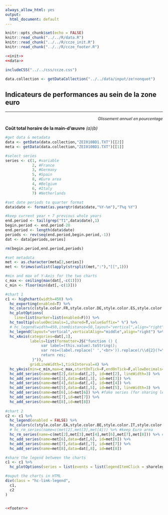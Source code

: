 ```yaml
---
always_allow_html: yes
output:
  html_document: default
---
```


```r
knitr::opts_chunk$set(echo = FALSE)
knitr::read_chunk("../../R/data.R")
knitr::read_chunk("../../R/ccze_init.R")
knitr::read_chunk("../../R/ccze_footer.R")
```
```r
<<init>>
<<data>>
```
```r
includeCSS("../../css/ccze.css")
```
```r
data.collection <- getDataCollection("../../data/input/ze!nonquot")
```

## Indicateurs de performances au sein de la zone euro

***
<p style="text-align: right; font-size:90%; font-style: italic;">*Glissement annuel en pourcentage*</p>
<p class="titlechart">**Co&ucirc;t total horaire de la main-d'&oelig;uvre** *(a)(b)*</p>

```r

#get data & metadata
data <- getData(data.collection,"ZEI010BD1.TXT")[[2]]
meta <- getData(data.collection,"ZEI010BD1.TXT")[[1]]

#select series
series <- c(1, #variable
            2, #France
            3, #Germany
            5, #Spain
            8, #Euro area
            4, #Belgium
            6, #Italy
            7) #Netherlands 

#set date periods to quarter format
data$date <- format(as.yearqtr(data$date,"%Y-%m"),"T%q %Y")

#keep current year + 7 previous whole years
end.period <- tail(grep("T1",data$date),1)
begin.period <- end.period-28
end.period <- length(data$date)
periods <- rev(seq(end.period,begin.period,-1))
dat <- data[periods,series]

rm(begin.period,end.period,periods)

#set metadata
met <- as.character(meta[2,series])
met <- trimws(unlist(lapply(strsplit(met,":"),"[[",1)))

#min and max of Y-Axis for the two charts
c_max <- ceiling(max(dat[,-c(1)]))
c_min <- floor(min(dat[,-c(1)]))

#chart 1
c1 <- highchart(width=450) %>%
  hc_exporting(enabled=T) %>%
  hc_colors(c(style.color.FR,style.color.DE,style.color.ES,style.color.EA,style.color.BE,style.color.IT,style.color.NL)) %>%
  hc_plotOptions(
    line=list(marker=list(enabled=F))) %>%
  hc_tooltip(valueDecimals=1,shared=T,valueSuffix=" %") %>%
  # hc_legend(width=450,itemDistance=50,layout="vertical",align="right") %>%
  hc_legend(layout="vertical",verticalAlign="middle",align="right") %>%
  hc_xAxis(categories=dat[,1],
           labels=list(formatter=JS("function () {
                var label=(this.value).toString();
                var res=(label.replace(' ','<br>')).replace(/\\d{2}(?=\\d{2})/,'');
                return res;
            }")),
           gridLineWidth=1,tickInterval=4) %>%
  hc_yAxis(min=c_min,max=c_max,startOnTick=F,endOnTick=F,allowDecimals=F,minPadding=0,maxPadding=0,tickInterval=1) %>%
  hc_add_series(name=met[2],data=dat[,2], id=met[2], lineWidth=3) %>%
  hc_add_series(name=met[3],data=dat[,3], id=met[3]) %>%
  hc_add_series(name=met[4],data=dat[,4], id=met[4]) %>%
  hc_add_series(name=met[5],data=dat[,5], id=met[5], lineWidth=3) %>%
  hc_add_series(name=met[6],id=met[6]) %>% #fake series (for sharing legend)
  hc_add_series(name=met[7],id=met[7]) %>%
  hc_add_series(name=met[8],id=met[8])
  
#chart 2
c2 <- c1 %>%
  hc_legend(enabled = FALSE) %>%
  hc_colors(c(style.color.EA,style.color.BE,style.color.IT,style.color.NL)) %>%
  # hc_rm_series(name=c(met[2],met[3],met[4])) %>% #keep Euro area
  hc_rm_series(name=c(met[2],met[3],met[4],met[6],met[7],met[8])) %>% #keep Euro area
  hc_add_series(name=met[6],data=dat[,6], id=met[6]) %>%
  hc_add_series(name=met[7],data=dat[,7], id=met[7]) %>%
  hc_add_series(name=met[8],data=dat[,8], id=met[8])

#share the legend between the charts
c1 <- c1 %>%
  hc_plotOptions(series = list(events = list(legendItemClick = sharelegend)))

#ouput the charts in HTML
div(class = "hc-link-legend",
  c1,
  c2
)
  
```

<!-- <table><tr> -->
<!-- <td width="50%"> -->

<!-- ```{r} -->
<!-- c1 -->
<!-- ``` -->

<!-- </td> -->
<!-- <td width="50%"> -->

<!-- ```{r} -->
<!-- c2 -->
<!-- ``` -->

<!-- </td> -->

<!-- </tr></table> -->

```r
<<footer>>
```


